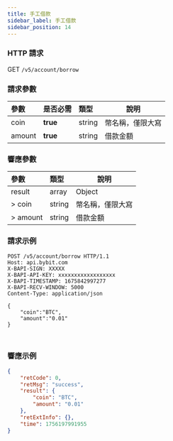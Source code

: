 ```yaml
---
title: 手工借款
sidebar_label: 手工借款
sidebar_position: 14
---
```


### HTTP 請求
GET `/v5/account/borrow`

### 請求參數
| 參數 | 是否必需 | 類型 | 說明|
|:----- |:-------|:-----|------ |
|coin |**true** |string |幣名稱，僅限大寫|
|amount |**true** |string |借款金額|

### 響應參數
| 參數 | 類型 | 說明|
|:----- |:-----|----- |
|result |array |Object |
|> coin |string |幣名稱，僅限大寫|
|> amount |string |借款金額|

### 請求示例
<Tabs groupId="programming-languages">
<TabItem value="http" label="HTTP">

```http
POST /v5/account/borrow HTTP/1.1
Host: api.bybit.com
X-BAPI-SIGN: XXXXX
X-BAPI-API-KEY: xxxxxxxxxxxxxxxxxx
X-BAPI-TIMESTAMP: 1675842997277
X-BAPI-RECV-WINDOW: 5000
Content-Type: application/json

{
    "coin":"BTC",
    "amount":"0.01"
}
```

</TabItem>
<TabItem value="python" label="Python">

```python
```

</TabItem>
<TabItem value="Node" label="Node.js">

```n4js
```

</TabItem>
</Tabs>

### 響應示例

```json
{
    "retCode": 0,
    "retMsg": "success",
    "result": {
        "coin": "BTC",
        "amount": "0.01"
    },
    "retExtInfo": {},
    "time": 1756197991955
}
```

